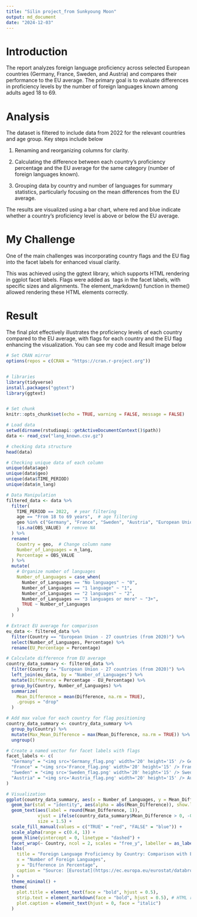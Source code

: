 ```yaml
---
title: "Silin project_from Sunkyoung Moon"
output: md_document
date: "2024-12-03"
---
```


# Introduction

The report analyzes foreign language proficiency across selected European countries (Germany, France, Sweden, and Austria) and compares their performance to the EU average. The primary goal is to evaluate differences in proficiency levels by the number of foreign languages known among adults aged 18 to 69.

# Analysis

The dataset is filtered to include data from 2022 for the relevant countries and age group. Key steps include below

1) Renaming and reorganizing columns for clarity.

2) Calculating the difference between each country's proficiency percentage and the EU average for the same category (number of foreign languages known).

3) Grouping data by country and number of languages for summary statistics, particularly focusing on the mean differences from the EU average.

The results are visualized using a bar chart, where red and blue indicate whether a country's proficiency level is above or below the EU average.

# My Challenge

One of the main challenges was incorporating country flags and the EU flag into the facet labels for enhanced visual clarity.

This was achieved using the ggtext library, which supports HTML rendering in ggplot facet labels. Flags were added as <img> tags in the facet labels, with specific sizes and alignments. The element_markdown() function in theme() allowed rendering these HTML elements correctly.

# Result

The final plot effectively illustrates the proficiency levels of each country compared to the EU average, with flags for each country and the EU flag enhancing the visualization. You can see my code and Result image below 


```r

# Set CRAN mirror
options(repos = c(CRAN = "https://cran.r-project.org"))


# libraries
library(tidyverse)
install.packages("ggtext")
library(ggtext)


# Set chunk
knitr::opts_chunk$set(echo = TRUE, warning = FALSE, message = FALSE)

# Load data
setwd(dirname(rstudioapi::getActiveDocumentContext()$path))
data <- read_csv("lang_known.csv.gz")

# checking data structure
head(data)

# Checking unique data of each column
unique(data$age)          
unique(data$geo)          
unique(data$TIME_PERIOD)  
unique(data$n_lang)

# Data Manipulation
filtered_data <- data %>%
  filter(
    TIME_PERIOD == 2022,  # year filtering
    age == "From 18 to 69 years",  # age filtering
    geo %in% c("Germany", "France", "Sweden", "Austria", "European Union - 27 countries (from 2020)"), # Include EU average for comparison
    !is.na(OBS_VALUE)  # remove NA
  ) %>%
  rename(
    Country = geo,  # Change column name
    Number_of_Languages = n_lang,  
    Percentage = OBS_VALUE  
  ) %>%
  mutate(
    # Organize number of languages
    Number_of_Languages = case_when(
      Number_of_Languages == "No languages" ~ "0",
      Number_of_Languages == "1 language" ~ "1",
      Number_of_Languages == "2 languages" ~ "2",
      Number_of_Languages == "3 languages or more" ~ "3+",
      TRUE ~ Number_of_Languages
    )
  )

# Extract EU average for comparison
eu_data <- filtered_data %>%
  filter(Country == "European Union - 27 countries (from 2020)") %>%
  select(Number_of_Languages, Percentage) %>%
  rename(EU_Percentage = Percentage)

# Calculate difference from EU average
country_data_summary <- filtered_data %>%
  filter(Country != "European Union - 27 countries (from 2020)") %>%
  left_join(eu_data, by = "Number_of_Languages") %>%
  mutate(Difference = Percentage - EU_Percentage) %>%
  group_by(Country, Number_of_Languages) %>%
  summarize(
    Mean_Difference = mean(Difference, na.rm = TRUE),
    .groups = "drop"
  )

# Add max value for each country for flag positioning
country_data_summary <- country_data_summary %>%
  group_by(Country) %>%
  mutate(Max_Mean_Difference = max(Mean_Difference, na.rm = TRUE)) %>%
  ungroup()

# Create a named vector for facet labels with flags
facet_labels <- c(
  "Germany" = "<img src='Germany_flag.png' width='20' height='15' /> Germany - <img src='EU_flag.png' width='20' height='15' />",
  "France" = "<img src='France_flag.png' width='20' height='15' /> France - <img src='EU_flag.png' width='20' height='15' />",
  "Sweden" = "<img src='Sweden_flag.png' width='20' height='15' /> Sweden - <img src='EU_flag.png' width='20' height='15' />",
  "Austria" = "<img src='Austria_flag.png' width='20' height='15' /> Austria - <img src='EU_flag.png' width='20' height='15' />"
)

# Visualization
ggplot(country_data_summary, aes(x = Number_of_Languages, y = Mean_Difference, fill = Mean_Difference > 0)) +
  geom_bar(stat = "identity", aes(alpha = abs(Mean_Difference)), show.legend = FALSE) +
  geom_text(aes(label = round(Mean_Difference, 1)), 
            vjust = ifelse(country_data_summary$Mean_Difference > 0, -0.5, 1.5),
            size = 1.5) + 
  scale_fill_manual(values = c("TRUE" = "red", "FALSE" = "blue")) +
  scale_alpha(range = c(0.4, 1)) +
  geom_hline(yintercept = 0, linetype = "dashed") +
  facet_wrap(~ Country, ncol = 2, scales = "free_y", labeller = as_labeller(facet_labels)) +
  labs(
    title = "Foreign Language Proficiency by Country: Comparison with EU Average",
    x = "Number of Foreign Languages",
    y = "Difference in Percentage",
    caption = "Source: [Eurostat](https://ec.europa.eu/eurostat/databrowser/view/edat_aes_l23/default/table?lang=en&category=educ.educ_lang.educ_lang_00.edat_aes_l2)"
  ) +
  theme_minimal() +
  theme(
    plot.title = element_text(face = "bold", hjust = 0.5),
    strip.text = element_markdown(face = "bold", hjust = 0.5), # HTML rendering in facet labels
    plot.caption = element_text(hjust = 0, face = "italic")
  )


```

